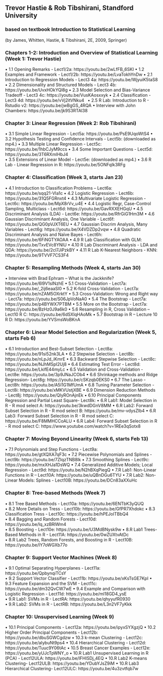## Trevor Hastie & Rob Tibshirani, Standford University
### based on textbook Introduction to Statistical Learning
(by James, Whitten, Hastie, & Tibshirani, 2E, 2009, Springer)

### Chapters 1-2: Introduction and Overview of Statistical Learning (Week 1: Trevor Hastie)
•	1.1  Opening Remarks - Lect1/2a: https://youtu.be/2wLfFB_6SKI 
•	1.2  Examples and Framework - Lect1/2b: https://youtu.be/LvaTokhYnDw 
•	2.1  Introduction to Regression Models - Lect3 4a: https://youtu.be/WjyuiK5taS8 
•	2.2  Dimensionality and Structured Models - Lect3 4b: https://youtu.be/UvxHOkYQl8g 
•	2.3  Model Selection and Bias-Variance Tradeoff - Lect3 4c: https://youtu.be/VusKAosxxyk 
•	2.4  Classification - Lect3 4d: https://youtu.be/vVj2itVNku4  
•	2.5  R Lab: Introduction to R - Rstudio v2: https://youtu.be/jwBgGS_4RQA 
•	Interview with John Chambers: https://youtu.be/jk9S3RTAl38 

### Chapter 3: Linear Regression (Week 2: Rob Tibshirani) 
•	3.1  Simple Linear Regression - Lect5a: https://youtu.be/PsE9UqoWtS4 
•	3.2  Hypothesis Testing and Confidence Intervals - Lect5b: (downloaded as mp4.)
•	3.3  Multiple Linear Regression - Lect5c: https://youtu.be/1hbCJyM9ccs 
•	3.4  Some Important Questions - Lect5d: https://youtu.be/3T6RXmIHbJ4  
•	3.5  Extensions of Linear Model - Lect5e: (downloaded as mp4.) 
•	3.6  R Lab - Linear Regression in R: https://youtu.be/5ONFqIk3RFg 

### Chapter 4: Classification (Week 3, starts Jan 23)
•	4.1  Introduction to Classification Problems – Lect6a: https://youtu.be/sqq21-VIa1c 
•	4.2  Logistic Regression - Lect6b: https://youtu.be/31Q5FGRnxt4 
•	4.3  Multivariate Logistic Regression - Lect6c: https://youtu.be/MpX8rVv_u4E 
•	4.4  Logistic Regr, Case-Control Sampling, Multiclass - Lect6d: https://youtu.be/GavRXXEHGqU 
•	4.5  Discriminant Analysis (LDA) - Lect6e: https://youtu.be/RfrGiG1Hm3M 
•	4.6  Gaussian Discriminant Analysis, One Variable - Lect6f: https://youtu.be/QG0pVJXT6EU 
•	4.7  Gaussian Discrim Analysis, Many Variables - Lect6g: https://youtu.be/X4VDZDp2vqw 
•	4.8  Quadratic Discriminant Analysis and Naïve Bayes - Lect6h: https://youtu.be/6FiNGTYAOAA 
•	4.9  R Lab Classification with GLM: https://youtu.be/TxvEVc8YNlU 
•	4.10 R Lab Discriminant Analysis - LDA and QDA: https://youtu.be/2cl7JiPzkBY 
•	4.11 R Lab K-Nearest Neighbors - KNN: https://youtu.be/9TVVF7CS3F4 

### Chapter 5: Resampling Methods (Week 4, starts Jan 30)
•	Interview with Brad Ephram – What is the Jackknife? https://youtu.be/6l9V1sINzhE 
•	5.1  Cross-Validation - Lect7a: https://youtu.be/_2ij6eaaSl0 
•	5.2  K-fold Cross-Validation - Lect7a: https://youtu.be/nZAM5OXrktY 
•	5.3  Cross-Validation: Wrong and Right way - Lect7a: https://youtu.be/S06JpVoNaA0 
•	5.4  The Bootstrap - Lect7a: https://youtu.be/p4BYWX7PTBM 
•	5.5  More on the Bootstrap - Lect7a: https://youtu.be/BzHz0J9a6k0 
•	5.6  Resampling in R, Cross Validation – Lect10 R C: https://youtu.be/6dSXlqHAoMk 
•	5.7  Bootstrap in R – Lecture 10 R D: https://youtu.be/YVSmsWoBKnA 

### Chapter 6: Linear Model Selection and Regularization (Week 5, starts Feb 6)
•	6.1  Introduction and Best-Subset Selection - Lect8a: https://youtu.be/91si52nk3LA 
•	6.2  Stepwise Selection - Lect8b: https://youtu.be/nLpJd_iKmrE 
•	6.3  Backward Stepwise Selection - Lect8c: https://youtu.be/NJhMSpI2Uj8 
•	6.4  Estimating Test Error - Lect8d: https://youtu.be/LkifE44myLc 
•	6.5  Validation and Cross-Validation - Lect8e: https://youtu.be/3p9JNaJCOb4 
•	6.6  Shrinkage methods and Ridge Regression- Lect8g: https://youtu.be/cSKzqb0EKS0 
•	6.7  The Lasso - Lect8h: https://youtu.be/A5I1G1MfUmA 
•	6.8  Tuning Parameter Selection - Lect8i: https://youtu.be/xMKVUstjXBE 
•	6.9  Dimension Reduction Methods - Lect8j: https://youtu.be/QlyROnAjnEk 
•	6.10 Principal Components Regression and Partial Least Square- Lect8k:
•	6.R Lab1: Model Selection in R - R mod select A: https://youtu.be/3kwdDGnV8MM 
•	6.R Lab2: Forward Subset Selection in R - R mod select B: https://youtu.be/mv-vdysZIb4 
•	6.R Lab3: Forward Subset Selection in R - R mod select C: https://youtu.be/F8MMHCCoALU 
•	6.R Lab4: Forward Subset Selection in R - R mod select C: https://www.youtube.com/watch?v=1REe3qSotx8 

### Chapter 7: Moving Beyond Linearity (Week 6, starts Feb 13)
•	7.1  Polynomials and Step Functions - Lect9a: https://youtu.be/gtXQXA7qF3c 
•	7.2  Piecewise Polynomials and Splines - Lect9b: https://youtu.be/7ZIqzTNB8lk 
•	7.3  Smoothing Splines - Lect9c: https://youtu.be/mxXHJa1DsWQ 
•	7.4  Generalized Additive Models; Local Regression - Lect9d: https://youtu.be/N2hBXqPiegQ 
•	7.R  Lab1: Non-Linear Functions in R – Lect10A: https://youtu.be/uQBnDGu6TYU 
•	7.R  Lab2: Non-Linear Models: Splines - Lect10B: https://youtu.be/DCn83aXXuHc 

### Chapter 8: Tree-based Methods (Week 7)
•	8.1  Tree Based Methods - Lect10a: https://youtu.be/6ENTbK3yQUQ  
•	8.2  More Details on Tress - Lect10b: https://youtu.be/GfPR7Xhdokc 
•	8.3  Classification Tress - Lect10c: https://youtu.be/hPEJoITBbQ4  
•	8.4  Bagging and Random Forests - Lect10d: https://youtu.be/lq_xzBRIWm4  
•	8.5  Boosting - Lect10e: https://youtu.be/U3MdBNysk9w 
•	8.R  Lab1 Trees-Based Methods in R - Lect11A: https://youtu.be/0wZUXtvAtDc   
•	8.R  Lab2 Trees, Random Forests, and Boosting in R - Lect10B: https://youtu.be/IY7oWGXb77o   

### Chapter 9: Support Vector Machines (Week 8)
•	9.1  Optimal Separating Hyperplanes - Lect11a: https://youtu.be/QpbynqiTCsY  
•	9.2  Support Vector Classifier - Lect11b: https://youtu.be/xKsTsGE7KpI 
•	9.3  Feature Expansion and the SVM - Lect11c:  https://youtu.be/dm32QvCW7wE 
•	9.4  Example and Comparison with Logistic Regression - Lect11d: https://youtu.be/mI18GD4_ysE  
•	9.R  Lab1: SVMs in R - LectRA: https://youtu.be/qhyyufR0930  
•	9.R  Lab2: SVMs in R - LectRB: https://youtu.be/L3n2VF7yKkk 

### Chapter 10: Unsupervised Learning (Week 9)
•	10.1  Principal Components - Lect12a: https://youtu.be/ipyxSYXgzjQ 
•	10.2  Higher Order Principal Components - Lect12b: https://youtu.be/dbuSGWCgdzw 
•	10.3  k-mean Clustering - Lect12c: https://youtu.be/aIybuNt9ps4 
•	10.4  Hierarchical Clustering - Lect12d: https://youtu.be/Tuuc9Y06tAc 
•	10.5  Breast Cancer Examples - Lect12e: https://youtu.be/yUJcTpWNY_o 
•	10.R Lab1 Unsupervised Learning in R (PCA) - Lect12ULA: https://youtu.be/lFHISDj_4EQ 
•	10.R Lab2 K-means Clustering- Lect12ULB:  https://youtu.be/YDubYJsZ9iM 
•	10.R Lab3 Hierarchical Clustering- Lect12ULC: https://youtu.be/4u3zvtfqb7w 
